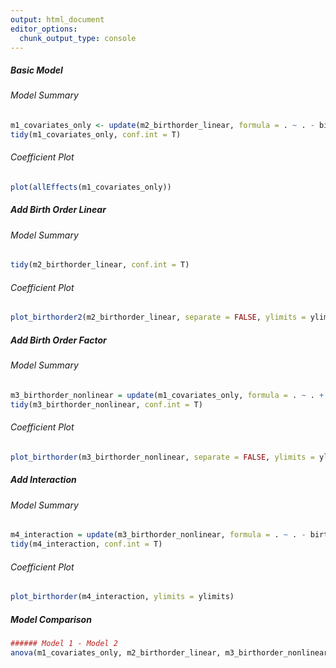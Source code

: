 ```yaml
---
output: html_document
editor_options: 
  chunk_output_type: console
---
```


##### Basic Model {.tabset}

###### Model Summary
```r
m1_covariates_only <- update(m2_birthorder_linear, formula = . ~ . - birth_order)
tidy(m1_covariates_only, conf.int = T)
```

###### Coefficient Plot {.active}
```r
plot(allEffects(m1_covariates_only))
```

##### Add Birth Order Linear {.tabset}

###### Model Summary
```r
tidy(m2_birthorder_linear, conf.int = T)
```

###### Coefficient Plot {.active}
```r
plot_birthorder2(m2_birthorder_linear, separate = FALSE, ylimits = ylimits)
```

##### Add Birth Order Factor {.tabset}

###### Model Summary
```r
m3_birthorder_nonlinear = update(m1_covariates_only, formula = . ~ . + birth_order_nonlinear)
tidy(m3_birthorder_nonlinear, conf.int = T)
```

###### Coefficient Plot {.active}
```r
plot_birthorder(m3_birthorder_nonlinear, separate = FALSE, ylimits = ylimits)
```

##### Add Interaction {.tabset .active}

###### Model Summary
```r
m4_interaction = update(m3_birthorder_nonlinear, formula = . ~ . - birth_order_nonlinear - sibling_count + count_birth_order)
tidy(m4_interaction, conf.int = T)
```

###### Coefficient Plot {.active}
```r
plot_birthorder(m4_interaction, ylimits = ylimits)
```

##### Model Comparison
```r
###### Model 1 - Model 2
anova(m1_covariates_only, m2_birthorder_linear, m3_birthorder_nonlinear, m4_interaction)
```
